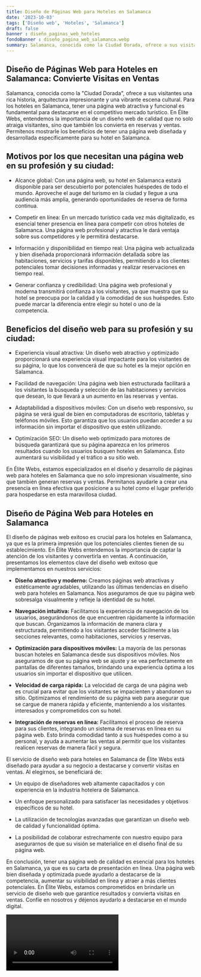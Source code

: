 ```yaml
---
title: Diseño de Páginas Web para Hoteles en Salamanca
date: '2023-10-03'
tags: ['Diseño web', 'Hoteles', 'Salamanca']
draft: false
banner : diseño_paginas_web_hoteles
fondoBanner : diseño_pagina_web_salamanca.webp
summary: Salamanca, conocida como la Ciudad Dorada, ofrece a sus visitantes una rica historia, arquitectura impresionante y una vibrante escena cultural. Para los hoteles en Salamanca, tener una página web atractiva y funcional es fundamental para destacarse en el competitivo mercado turístico. En Élite Webs, entendemos la importancia de un diseño web de calidad que no solo atraiga visitantes, sino que también los convierta en reservas y ventas. Permítenos mostrarle los beneficios de tener una página web diseñada y desarrollada específicamente para su hotel en Salamanca.
---
```


## Diseño de Páginas Web para Hoteles en Salamanca: Convierte Visitas en Ventas

Salamanca, conocida como la "Ciudad Dorada", ofrece a sus visitantes una rica historia, arquitectura impresionante y una vibrante escena cultural. Para los hoteles en Salamanca, tener una página web atractiva y funcional es fundamental para destacarse en el competitivo mercado turístico. En Élite Webs, entendemos la importancia de un diseño web de calidad que no solo atraiga visitantes, sino que también los convierta en reservas y ventas. Permítenos mostrarle los beneficios de tener una página web diseñada y desarrollada específicamente para su hotel en Salamanca.

## Motivos por los que necesitan una página web en su profesión y su ciudad:

- Alcance global: Con una página web, su hotel en Salamanca estará disponible para ser descubierto por potenciales huéspedes de todo el mundo. Aproveche el auge del turismo en la ciudad y llegue a una audiencia más amplia, generando oportunidades de reserva de forma continua.

- Competir en línea: En un mercado turístico cada vez más digitalizado, es esencial tener presencia en línea para competir con otros hoteles de Salamanca. Una página web profesional y atractiva le dará ventaja sobre sus competidores y le permitirá destacarse.

- Información y disponibilidad en tiempo real: Una página web actualizada y bien diseñada proporcionará información detallada sobre las habitaciones, servicios y tarifas disponibles, permitiendo a los clientes potenciales tomar decisiones informadas y realizar reservaciones en tiempo real.

- Generar confianza y credibilidad: Una página web profesional y moderna transmitirá confianza a los visitantes, ya que muestra que su hotel se preocupa por la calidad y la comodidad de sus huéspedes. Esto puede marcar la diferencia entre elegir su hotel o uno de la competencia.

## Beneficios del diseño web para su profesión y su ciudad:

- Experiencia visual atractiva: Un diseño web atractivo y optimizado proporcionará una experiencia visual impactante para los visitantes de su página, lo que los convencerá de que su hotel es la mejor opción en Salamanca.

- Facilidad de navegación: Una página web bien estructurada facilitará a los visitantes la búsqueda y selección de las habitaciones y servicios que desean, lo que llevará a un aumento en las reservas y ventas.

- Adaptabilidad a dispositivos móviles: Con un diseño web responsivo, su página se verá igual de bien en computadoras de escritorio, tabletas y teléfonos móviles. Esto garantiza que los usuarios puedan acceder a su información sin importar el dispositivo que estén utilizando.

- Optimización SEO: Un diseño web optimizado para motores de búsqueda garantizará que su página aparezca en los primeros resultados cuando los usuarios busquen hoteles en Salamanca. Esto aumentará su visibilidad y el tráfico a su sitio web.

En Élite Webs, estamos especializados en el diseño y desarrollo de páginas web para hoteles en Salamanca que no solo impresionan visualmente, sino que también generan reservas y ventas. Permítanos ayudarle a crear una presencia en línea efectiva que posicione a su hotel como el lugar preferido para hospedarse en esta maravillosa ciudad.

<GifSeo />

<Cta />

## Diseño de Página Web para Hoteles en Salamanca

El diseño de páginas web exitoso es crucial para los hoteles en Salamanca, ya que es la primera impresión que los potenciales clientes tienen de su establecimiento. En Élite Webs entendemos la importancia de captar la atención de los visitantes y convertirla en ventas. A continuación, presentamos los elementos clave del diseño web exitoso que implementamos en nuestros servicios:

- **Diseño atractivo y moderno:** Creamos páginas web atractivas y estéticamente agradables, utilizando las últimas tendencias en diseño web para hoteles en Salamanca. Nos aseguramos de que su página web sobresalga visualmente y refleje la identidad de su hotel.

- **Navegación intuitiva:** Facilitamos la experiencia de navegación de los usuarios, asegurándonos de que encuentren rápidamente la información que buscan. Organizamos la información de manera clara y estructurada, permitiendo a los visitantes acceder fácilmente a las secciones relevantes, como habitaciones, servicios y reservas.

- **Optimización para dispositivos móviles:** La mayoría de las personas buscan hoteles en Salamanca desde sus dispositivos móviles. Nos aseguramos de que su página web se ajuste y se vea perfectamente en pantallas de diferentes tamaños, brindando una experiencia óptima a los usuarios sin importar el dispositivo que utilicen.

- **Velocidad de carga rápida:** La velocidad de carga de una página web es crucial para evitar que los visitantes se impacienten y abandonen su sitio. Optimizamos el rendimiento de su página web para asegurar que se cargue de manera rápida y eficiente, manteniendo a los visitantes interesados y comprometidos con su hotel.

- **Integración de reservas en línea:** Facilitamos el proceso de reserva para sus clientes, integrando un sistema de reservas en línea en su página web. Esto brinda comodidad tanto a sus huéspedes como a su personal, y ayuda a aumentar las ventas al permitir que los visitantes realicen reservas de manera fácil y segura.

El servicio de diseño web para hoteles en Salamanca de Élite Webs está diseñado para ayudar a su negocio a destacarse y convertir visitas en ventas. Al elegirnos, se beneficiará de:

- Un equipo de diseñadores web altamente capacitados y con experiencia en la industria hotelera de Salamanca.

- Un enfoque personalizado para satisfacer las necesidades y objetivos específicos de su hotel.

- La utilización de tecnologías avanzadas que garantizan un diseño web de calidad y funcionalidad óptima.

- La posibilidad de colaborar estrechamente con nuestro equipo para asegurarnos de que su visión se materialice en el diseño final de su página web.

En conclusión, tener una página web de calidad es esencial para los hoteles en Salamanca, ya que es su carta de presentación en línea. Una página web bien diseñada y optimizada puede ayudarlo a destacarse de la competencia, aumentar su visibilidad en línea y atraer a más clientes potenciales. En Élite Webs, estamos comprometidos en brindarle un servicio de diseño web que garantice resultados y convierta visitas en ventas. Confíe en nosotros y déjenos ayudarlo a destacarse en el mundo digital.

<Video />

<CtaBot job='Hoteles' city='Salamanca'/>

<Gmaps query='Salamanca+españa+maps' />